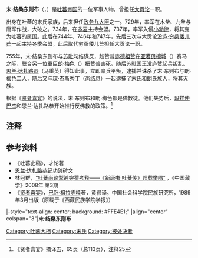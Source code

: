 '''末·结桑东则布'''（{{Bo|z=འབལ་སྐྱེས་བཟང་སྡོང་ཙབ།}}，{{bd|？||755年||}}）是[[吐蕃帝国|吐蕃帝国]]的一位军事人物，曾担任[[大贡论|大贡论]]一职。

出身在吐蕃的末氏家族，后来担任[[政务九大臣|政务九大臣]]之一。729年，率军在木垒、九垒与唐军作战，大破之。734年，在[[多麦|多麦]]主持会盟。737年，率军入侵[[小勃律|小勃律]]，将其变为吐蕃的属国。此后在744年、746年和747年，先后三次与大贡论[[没庐·穷桑倭儿芒|没庐·穷桑倭儿芒]]一起主持冬季会盟，此后取代穷桑倭儿芒担任大贡论一职。

755年，末·结桑东则布与[[苏毗|苏毗]]勾结谋反，趁赞普[[赤德祖赞|赤德祖赞]]在[[亚著贝擦城|亚著贝擦城]]（{{Bo|z=ཡ་འབྲོག་ས་ཚལ}}）赛马之际，联合另一位重臣[[朗·梅色|朗·梅色]]（{{Bo|z=ལང་མྱེསཟིགས།}}）把赞普害死。随后苏毗国王[[没庐赞|没庐赞]]起兵叛乱。[[马重英|恩兰·达扎路恭]]（马重英）得知此事，立即率兵平叛，逮捕并诛杀了末·东则布与朗·梅色二人，随后又与[[尚结息|琛·杰斯秀丁]]（尚结息）一起逮捕了末氏和朗氏族人，将其灭族。

根据《[[贤者喜宴|贤者喜宴]]》的说法，末·东则布和朗·梅色都是佛教徒。他们失势后，[[玛祥仲巴杰|玛祥仲巴杰]]和恩兰·达扎路恭开始推行反佛教的政策。<ref name="xianzhe113">《贤者喜宴》摘译五，65页（总113页），注释25</ref>
==注释==
{{reflist}}
==参考资料==
*《吐蕃史稿》，才论著
*[[恩兰·达札路恭纪功碑|恩兰·达札路恭纪功碑]]碑文
*林冠群，[http://dh.dha.ac.cn/Journal/Article?id=180248&table=DHXCJFD_METADATA “吐蕃尚论掣逋突瞿考释——《新唐书·吐蕃传》误载举隅”] {{Wayback|url=http://dh.dha.ac.cn/Journal/Article?id=180248&table=DHXCJFD_METADATA |date=20190106161154 }}，《中国藏学》2008年 第3期
*《[[贤者喜宴|贤者喜宴]]》，[[巴卧·祖拉陈哇|巴卧·祖拉陈哇]]著，黄颢译。中国社会科学院民族研究所，1989年3月出版（原载于《西藏民族学院学报》）

{{start box}}
|-style="text-align: center; background: #FFE4E1;"
|align="center" colspan="3"|'''末·结桑东则布'''
{{s-before|[[没庐·穷桑倭儿芒|没庐·穷桑倭儿芒]]}}
{{s-title|[[吐蕃|吐蕃]][[吐蕃大相列表|大贡论]]|747年？—755年}}
{{s-after|[[韦·囊热苏赞|韦·囊热苏赞]]}}
{{end box}}
{{吐蕃大相}}

[[Category:吐蕃大相|Category:吐蕃大相]]
[[Category:末氏|Category:末氏]]
[[Category:被处决者|Category:被处决者]]